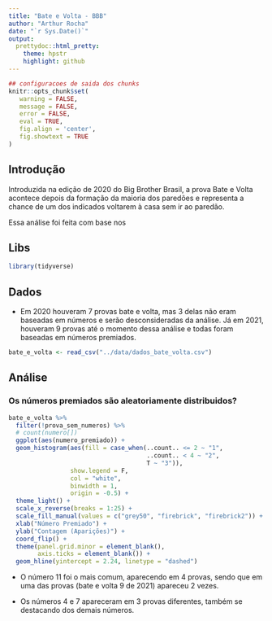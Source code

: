 ```yaml
---
title: "Bate e Volta - BBB"
author: "Arthur Rocha"
date: "`r Sys.Date()`"
output:
  prettydoc::html_pretty:
    theme: hpstr
    highlight: github
---
```


```r
## configuracoes de saida dos chunks
knitr::opts_chunk$set(
   warning = FALSE,
   message = FALSE,
   error = FALSE,
   eval = TRUE,
   fig.align = 'center',
   fig.showtext = TRUE
)

```

## Introdução

Introduzida na edição de 2020 do Big Brother Brasil, a prova Bate e Volta acontece depois da formação da maioria dos paredões e representa a chance de um dos indicados voltarem à casa sem ir ao paredão.

Essa análise foi feita com base nos 


## Libs

```r
library(tidyverse)
```

## Dados

- Em 2020 houveram 7 provas bate e volta, mas 3 delas não eram baseadas em números e serão desconsideradas da análise. Já em 2021, houveram 9 provas até o momento dessa análise e todas foram baseadas em números premiados.

```r
bate_e_volta <- read_csv("../data/dados_bate_volta.csv")
```

## Análise

### Os números premiados são aleatoriamente distribuidos?

```r
bate_e_volta %>% 
  filter(!prova_sem_numeros) %>% 
  # count(numero[])
  ggplot(aes(numero_premiado)) + 
  geom_histogram(aes(fill = case_when(..count.. <= 2 ~ "1",
                                      ..count.. < 4 ~ "2",
                                      T ~ "3")),
                 show.legend = F,
                 col = "white",
                 binwidth = 1,
                 origin = -0.5) + 
  theme_light() + 
  scale_x_reverse(breaks = 1:25) +
  scale_fill_manual(values = c("grey50", "firebrick", "firebrick2")) +
  xlab("Número Premiado") +
  ylab("Contagem (Aparições)") +
  coord_flip() +
  theme(panel.grid.minor = element_blank(),
        axis.ticks = element_blank()) + 
  geom_hline(yintercept = 2.24, linetype = "dashed")
```


- O número 11 foi o mais comum, aparecendo em 4 provas, sendo que em uma das provas (bate e volta 9 de 2021) apareceu 2 vezes.

- Os números 4 e 7 apareceram em 3 provas diferentes, também se destacando dos demais números.